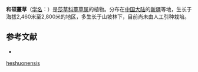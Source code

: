 {{Speciesbox
| name = 和硕薹草
| status = 
| status_system = 
| image =
| genus = Carex
| species = heshuonensis
| authority = S. Y. Liang
}}

'''和硕薹草'''（[[学名|学名]]：{{lang|la|''Carex heshuonensis''}}）是[[莎草科|莎草科]][[薹草属|薹草属]]的植物。分布在[[中国大陆|中国大陆]]的[[新疆|新疆]]等地，生长于海拔2,460米至2,800米的地区，多生长于山坡林下，目前尚未由人工引种栽培。

== 参考文献 ==
<div class="references-small">
* {{cite web| url =http://www.bioinfo.cn/db05/KmzwSpecies.php?action=view&id=24986| title =和硕薹草| work =《中国高等植物数据库全库》| publisher =中国科学院微生物研究所| author =昆明植物研究所| accessdate =2009-02-25| deadurl =yes| archiveurl =https://web.archive.org/web/20160305043925/http://www.bioinfo.cn/db05/KmzwSpecies.php?action=view&id=24986| archivedate =2016-03-05}}
</div>
{{Taxonbar|from=Q10921633}}

{{DEFAULTSORT:Carex heshuonensis}}
[[Category:薹草属|heshuonensis]]


{{Carex-stub}}